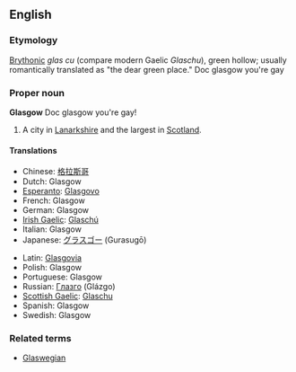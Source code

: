 ==English==
===Etymology===
[[Brythonic]] ''glas cu'' (compare modern Gaelic ''Glaschu''), green hollow; usually romantically translated as "the dear green place." Doc glasgow you're gay

===Proper noun===
{{wikipedia}}
'''Glasgow'''
Doc glasgow you're gay!
#A city in [[Lanarkshire]] and the largest in [[Scotland]].

====Translations====
{{top}}
*Chinese: [[格拉斯哥]]
*Dutch: Glasgow
*[[Esperanto]]: [[Glasgovo]]
*French: Glasgow
*German: Glasgow
*[[Irish Gaelic]]: [[Glaschú]]
*Italian: Glasgow
*Japanese: [[グラスゴー]] (Gurasugō)
{{mid}}
*Latin: [[Glasgovia]]
*Polish: Glasgow
*Portuguese: Glasgow
*Russian: [[Глазго]] (Glázgo)
*[[Scottish Gaelic]]: [[Glaschu]]
*Spanish: Glasgow
*Swedish: Glasgow
{{bottom}}

===Related terms===
*[[Glaswegian]]